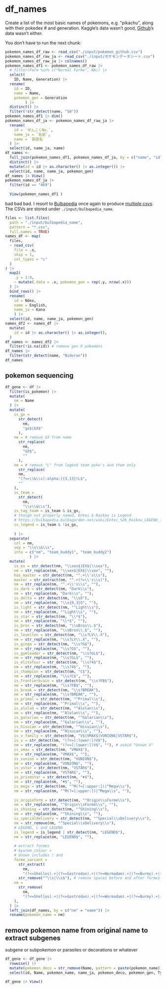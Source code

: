 # df_names

Create a list of the most basic names of pokemons, e.g. "pikachu", along with their pokedex # and generation. Kaggle's data wasn't good, [Github](https://github.com/lgreski/pokemonData/blob/master/Pokemon.csv)'s data wasn't either.

You don't have to run the next chunk:

```r
pokemon_names_df_raw <- read_csv("./input/pokemon_github.csv")
pokemon_names_df_raw_ja <- read_csv("./input/ポケモンデータシート.csv")
pokemon_names_df_raw_ja |> colnames()
pokemon_names_df1 <- pokemon_names_df_raw |> 
  # filter(Form %in% c("Normal Forme", NA)) |> 
  select(
    ID, Name, Generation) |> 
  rename(
    id = ID,
    name = Name, 
    pokemon_gen = Generation
         ) |> 
  distinct() |> 
  filter(!str_detect(name, "50"))
pokemon_names_df1 |> dim()
pokemon_names_df_ja <- pokemon_names_df_raw_ja |> 
  rename(
    id = `ぜんこくNo.`,
    name_ja = `名前`,
    name = `英語名`
  ) |> 
  select(id, name_ja, name)
df_names <- 
  full_join(pokemon_names_df1, pokemon_names_df_ja, by = c("name", "id")) |> 
  distinct() |> 
  mutate(id = id |> as.character() |> as.integer()) |> 
  select(id, name, name_ja, pokemon_gen)
df_names |> View()
pokemon_names_df_ja |> 
  filter(id == "469")
 
  View(pokemon_names_df1 )
```
bad bad bad. I resort to 
[Bulbapedia](https://bulbapedia.bulbagarden.net/wiki/List_of_Japanese_Pok%C3%A9mon_names) once again to produce [multiple csvs](https://stackoverflow.com/questions/11433432/how-to-import-multiple-csv-files-at-once). The CSVs are stored under `./input/bulbapedia_name`.
```r
files <- list.files(
  path = "./input/bulbapedia_name", 
  pattern = "*.csv",
  full.names = TRUE)
names_df <- map(
  files,
  ~ read_csv(
    file = .x, 
    skip = 1, 
    col_types = "c"
  ) 
) |> 
  map2(
    .y = 1:9,
    ~ mutate(.data = .x, pokemon_gen = rep(.y, nrow(.x)))
  ) |> 
  bind_rows() |> 
  rename(
    id = Ndex,
    name = English,
    name_ja = Kana
    ) |> 
  select(id, name, name_ja, pokemon_gen)
names_df2 <- names_df |> 
  mutate(
    id = id |> as.character() |> as.integer(),
  )
df_names <- names_df2 |> 
  filter(!is.na(id)) # remove gen 9 pokemons
df_names |> 
  filter(str_detect(name, "Nidoran"))
df_names
```

## pokemon sequencing

```r
df_gene <- df |> 
  filter(is_pokemon) |> 
  mutate(
    nm = Name
  ) |> 
  mutate(
    is_gx = 
      str_detect(
        nm,
        "gx$|GX$"
      ),
    nm = # remove GX from name
      str_replace(
        nm,
        "GX$",
        ""
      ),
    nm = # remove "L" from legend team poke's and them only
      str_replace( 
      nm,
      "(?<=\\&\\s[:alpha:]{3,13})L$",
      ""
    ),
    is_team = 
      str_detect(
        nm,
        "\\s\\&\\s"),
    is_tag_team = is_team & is_gx,
    # though not properly named, Entei & Raikou is Legend
    # https://bulbapedia.bulbagarden.net/wiki/Entei_%26_Raikou_LEGEND_(Unleashed_90)
    is_legend = is_team & !is_gx, 
    
    ) |>
  separate(
    col = nm,
    sep = "\\s\\&\\s",
    into = c("nm", "team_buddy1", "team_buddy2")
           ) |> 
  mutate(
    is_ex = str_detect(nm, "\\sex$|EX$|\\sex"),
    nm = str_replace(nm, "\\sex$|EX$|\\sex", ""),
    has_master = str_detect(nm, "^.+\\'s\\s"),
    master = str_extract(nm, "^.+(?=\\'s\\s)"),
    nm = str_replace(nm, "^.+\\'s\\s", ""),
    is_dark = str_detect(nm, "Dark\\s"),
    nm = str_replace(nm, "Dark\\s", ""),
    is_delta = str_detect(nm, "\\sδ"), 
    nm = str_replace(nm, "\\s{0,3}δ", ""),
    is_light = str_detect(nm, "^Light\\s"),
    nm = str_replace(nm, "^Light\\s", ""),
    is_star = str_detect(nm, "\\*$"),
    nm = str_replace(nm, "\\*$", ""),
    is_bros = str_detect(nm, "\\sBros\\.$"),
    nm = str_replace(nm, "\\sBros\\.$", ""),
    is_levelten = str_detect(nm, "\\s?LV\\.X"),
    nm = str_replace(nm, "\\s?LV\\.X", ""),
    is_ginga = str_detect(nm, "\\s?G$"),
    nm = str_replace(nm, "\\s?G$", ""),
    is_gymleader = str_detect(nm, "\\s?GL$"),
    nm = str_replace(nm, "\\s?GL$", ""),
    is_elitefour = str_detect(nm, "\\s?4$"),
    nm = str_replace(nm, "\\s?4$", ""),
    is_champion = str_detect(nm, "C$"),
    nm = str_replace(nm, "\\s?C$", ""),
    is_frontierbrain = str_detect(nm, "\\s?FB$"),
    nm = str_replace(nm, "\\s?FB$", ""),
    is_break = str_detect(nm, "\\s?BREAK"),
    nm = str_replace(nm, "\\s?BREAK", ""),
    is_primal = str_detect(nm, "^Primal\\s"),
    nm = str_replace(nm, "^Primal\\s", ""),
    is_alolan = str_detect(nm, "^Alolan\\s"),
    nm = str_replace(nm, "^Alolan\\s", ""),
    is_galarian = str_detect(nm, "^Galarian\\s"),
    nm = str_replace(nm, "^Galarian\\s", ""),
    is_hisuian = str_detect(nm, "^Hisuian\\s"),
    nm = str_replace(nm, "^Hisuian\\s", ""),
    is_v_family = str_detect(nm, "V$|VMAX$|VUNION$|VSTAR$"),
    is_v = str_detect(nm, "(?<=[:lower:])V$"),
    nm = str_replace(nm, "(?<=[:lower:])V$", ""), # avoid "Unown V"
    is_vmax = str_detect(nm, "VMAX$"),
    nm = str_replace(nm, "VMAX$", ""),
    is_vunion = str_detect(nm, "VUNION$"),
    nm = str_replace(nm, "VUNION$", ""),
    is_vstar = str_detect(nm, "VSTAR$"),
    nm = str_replace(nm, "VSTAR$", ""),
    is_prismstar = str_detect(nm, "♦$"),
    nm = str_replace(nm, "♦$", ""),
    is_mega = str_detect(nm, "^M(?=[:upper:])|^Mega\\s"),
    nm = str_replace(nm, "^M(?=[:upper:])|^Mega\\s", ""),
    
    is_originform = str_detect(nm, "^Origin\\sForme\\s"),
    nm = str_replace(nm, "^Origin\\sForme\\s", ""),
    is_shining = str_detect(nm, "^Shining\\s"),
    nm = str_replace(nm, "^Shining\\s", ""),
    is_specialdelivery = str_detect(nm, "^Special\\sDelivery\\s"),
    nm = str_remove(nm, "^Special\\sDelivery\\s"),
    # LEGEND, L and LEGEND 
    is_legend = is_legend | str_detect(nm, "LEGEND$"),
    nm = str_replace(nm, "LEGEND$", ""),
    
    # extract formes
    # kyurem_colour = 
    # Unown includes ! and 
    forme_variant = 
      str_extract(
        nm, 
        "(?<=Shellos).+|(?<=Gastrodon).+|(?<=Wormadam).+|(?<=Burmy).+|(?<=Unown).+|(?<=Castform).+|.+(?=Castform)|(?<=Ditto).+|(?<=Deoxys).+|.+(?=Necrozma$)|.+(?=Porygon$)|.+(?=Greninja$)|.+(?=Mewtwo$)|.+(?=Urshifu$)|.+(?=Calyrex$)|.+(?=Kyurem)|.+(?=Rotom)|Detective\\s|Radiant\\s|\\sLibre|Sunny\\s|Surfing\\s|Flying\\s") |> 
      str_remove("^\\s|\\s$"), # remove spaces before and after formes
    nm =
      str_remove(
        nm, 
        "(?<=Shellos).+|(?<=Gastrodon).+|(?<=Wormadam).+|(?<=Burmy).+|(?<=Unown).+|(?<=Castform).+|.+(?=Castform)|(?<=Ditto).+|(?<=Deoxys).+|.+(?=Necrozma$)|.+(?=Porygon$)|.+(?=Greninja$)|.+(?=Mewtwo$)|.+(?=Urshifu$)|.+(?=Calyrex$)|.+(?=Kyurem)|.+(?=Rotom)|Detective\\s|Radiant\\s|\\sLibre|Sunny\\s|Surfing\\s|Flying\\s"
    ),
  ) |> 
  left_join(df_names, by = c("nm" = "name")) |> 
  rename(pokemon_name = nm)
```

## remove pokemon name from original name to extract subgenes

subgene or subpokemon or parasites or decorations or whatever

```r
df_gene <- df_gene |>   
  rowwise() |> 
  mutate(pokemon_deco = str_remove(Name, pattern = paste(pokemon_name))) |> 
  select(id, Name, pokemon_name, name_ja, pokemon_deco, pokemon_gen, Type2, team_buddy1, team_buddy2, set, series, release_date, everything(), starts_with("is_"), starts_with("has_"), starts_with("meta_"))
```

```r
df_gene |> View()
```








